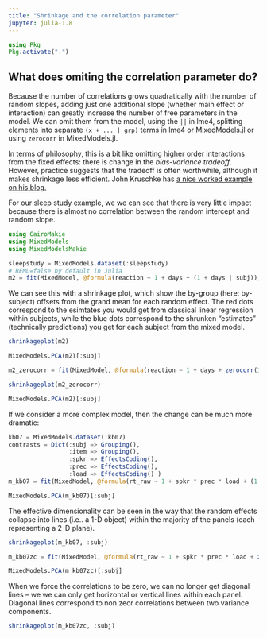 ```yaml
---
title: "Shrinkage and the correlation parameter"
jupyter: julia-1.8
---
```


```julia
using Pkg
Pkg.activate(".")
```

## What does omiting the correlation parameter do?

Because the number of correlations grows quadratically with the number of random slopes, adding just one additional slope (whether main effect or interaction) can greatly increase the number of free parameters in the model.
We can omit them from the model, using the `||` in lme4, splitting elements into separate `(x + ... | grp)` terms in lme4 or MixedModels.jl or using `zerocorr` in MixedModels.jl.

In terms of philosophy, this is a bit like omitting higher order interactions from the fixed effects: there is change in the *bias-variance tradeoff*.
However, practice suggests that the tradeoff is often worthwhile, although it makes shrinkage less efficient.
John Kruschke has [a nice worked example on his blog.](https://doingbayesiandataanalysis.blogspot.com/2019/07/shrinkage-in-hierarchical-models-random.html)

For our sleep study example, we we can see that there is very little impact because there is almost no correlation between the random intercept and random slope.

```julia
using CairoMakie
using MixedModels
using MixedModelsMakie

sleepstudy = MixedModels.dataset(:sleepstudy)
# REML=false by default in Julia
m2 = fit(MixedModel, @formula(reaction ~ 1 + days + (1 + days | subj)), sleepstudy)
```

We can see this with a shrinkage plot, which show the by-group (here: by-subject) offsets from the grand mean for each random effect. The red dots correspond to the esimtates you would get from classical linear regression within subjects, while the blue dots correspond to the shrunken "estimates" (technically predictions) you get for each subject from the mixed model.

```julia
shrinkageplot(m2)
```

```julia
MixedModels.PCA(m2)[:subj]
```

```julia
m2_zerocorr = fit(MixedModel, @formula(reaction ~ 1 + days + zerocorr(1 + days | subj)), sleepstudy)
```

```julia
shrinkageplot(m2_zerocorr)
```

```julia
MixedModels.PCA(m2)[:subj]
```

If we consider a more complex model, then the change can be much more dramatic:

```julia
kb07 = MixedModels.dataset(:kb07)
contrasts = Dict(:subj => Grouping(),
                 :item => Grouping(),
                 :spkr => EffectsCoding(),
                 :prec => EffectsCoding(),
                 :load => EffectsCoding() )
m_kb07 = fit(MixedModel, @formula(rt_raw ~ 1 + spkr * prec * load + (1 + spkr + prec + load|subj) + (1 + spkr + prec + load|item)), kb07; contrasts)
```

```julia
MixedModels.PCA(m_kb07)[:subj]
```

The effective dimensionality can be seen in the way that the random effects collapse into lines (i.e.. a 1-D object) within the majority of the panels (each representing a 2-D plane).
```julia
shrinkageplot(m_kb07, :subj)
```

```julia
m_kb07zc = fit(MixedModel, @formula(rt_raw ~ 1 + spkr * prec * load + zerocorr(1 + spkr + prec + load | subj) + zerocorr(1 + spkr + prec + load | item)), kb07; contrasts)
```

```julia
MixedModels.PCA(m_kb07zc)[:subj]
```

When we force the correlations to be zero, we can no longer get diagonal lines -- we we can only get horizontal or vertical lines within each panel.
Diagonal lines correspond to non zeor correlations between two variance components.
```julia
shrinkageplot(m_kb07zc, :subj)
```
